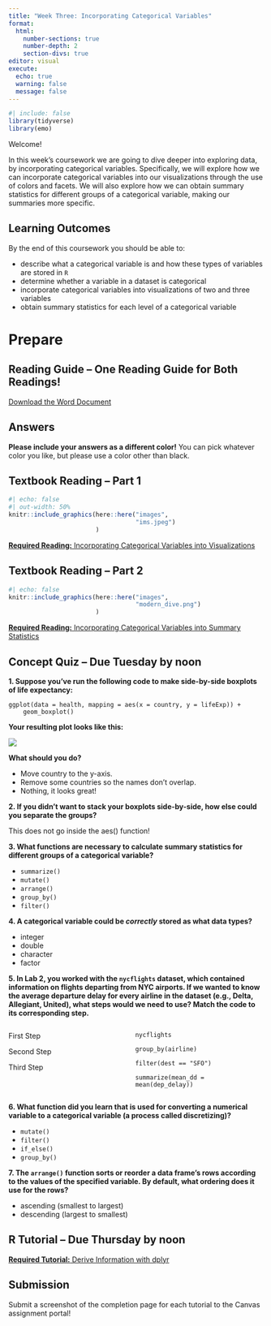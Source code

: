 ```yaml
---
title: "Week Three: Incorporating Categorical Variables"
format: 
  html: 
    number-sections: true
    number-depth: 2
    section-divs: true
editor: visual
execute: 
  echo: true
  warning: false
  message: false
---
```


```r
#| include: false
library(tidyverse)
library(emo)
```

Welcome!

In this week's coursework we are going to dive deeper into exploring data, by incorporating categorical variables. Specifically, we will explore how we can incorporate categorical variables into our visualizations through the use of colors and facets. We will also explore how we can obtain summary statistics for different groups of a categorical variable, making our summaries more specific.

## Learning Outcomes

By the end of this coursework you should be able to:

-   describe what a categorical variable is and how these types of variables are stored in `R`
-   determine whether a variable in a dataset is categorical
-   incorporate categorical variables into visualizations of two and three variables
-   obtain summary statistics for each level of a categorical variable

# Prepare

## Reading Guide -- One Reading Guide for Both Readings!

[Download the Word Document](reading-guide/week3-reading.docx)

::: callout-caution
# Answers

**Please include your answers as a different color!** You can pick whatever color you like, but please use a color other than black.
:::

## Textbook Reading -- Part 1

::: column-margin
```r
#| echo: false
#| out-width: 50%
knitr::include_graphics(here::here("images", 
                                   "ims.jpeg")
                        )
```
:::

[**Required Reading:** Incorporating Categorical Variables into Visualizations](https://openintro-ims.netlify.app/explore-categorical.html#comparing-numerical-data-across-groups)

## Textbook Reading -- Part 2

::: column-margin
```r
#| echo: false
knitr::include_graphics(here::here("images", 
                                   "modern_dive.png")
                        )
```
:::

[**Required Reading:** Incorporating Categorical Variables into Summary Statistics](https://moderndive.com/3-wrangling.html)

## Concept Quiz -- Due Tuesday by noon

**1. Suppose you've run the following code to make side-by-side boxplots of life expectancy:**

```         
ggplot(data = health, mapping = aes(x = country, y = lifeExp)) + 
    geom_boxplot()
```

**Your resulting plot looks like this:**

![](images/boxplot_with_overlapping_axis_labels.webp)

**What should you do?**

-   Move country to the y-axis.
-   Remove some countries so the names don't overlap.
-   Nothing, it looks great!

**2. If you didn't want to stack your boxplots side-by-side, how else could you separate the groups?**

::: callout-tip
This does not go inside the aes() function!
:::

**3. What functions are necessary to calculate summary statistics for different groups of a categorical variable?**

-   `summarize()`
-   `mutate()`
-   `arrange()`
-   `group_by()`
-   `filter()`

**4. A categorical variable could be *correctly* stored as what data types?**

-   integer
-   double
-   character
-   factor

**5. In Lab 2, you worked with the `nycflights` dataset, which contained information on flights departing from NYC airports. If we wanted to know the average departure delay for every airline in the dataset (e.g., Delta, Allegiant, United), what steps would we need to use? Match the code to its corresponding step.**

::: columns
::: {.column width="40%"}
First Step

Second Step

Third Step
:::

::: {.column width="5%"}
:::

::: {.column width="55%"}
`nycflights`

`group_by(airline)`

`filter(dest == "SFO")`

`summarize(mean_dd = mean(dep_delay))`
:::
:::

**6. What function did you learn that is used for converting a numerical variable to a categorical variable (a process called discretizing)?**

-   `mutate()`
-   `filter()`
-   `if_else()`
-   `group_by()`

**7. The `arrange()` function sorts or reorder a data frame's rows according to the values of the specified variable. By default, what ordering does it use for the rows?**

-   ascending (smallest to largest)
-   descending (largest to smallest)

## R Tutorial -- Due Thursday by noon

[**Required Tutorial:** Derive Information with dplyr](https://posit.cloud/learn/primers/2.3)

::: callout-note
# Submission

Submit a screenshot of the completion page for each tutorial to the Canvas assignment portal!
:::
